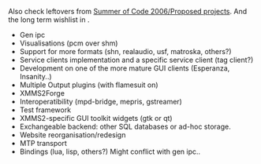 Also check leftovers from [[Summer of Code 2006/Proposed projects]]. And the long term wishlist in {{Bug|520}}.

* Gen ipc
* Visualisations (pcm over shm)
* Support for more formats (shn, realaudio, usf, matroska, others?)
* Service clients implementation and a specific service client (tag client?)
* Development on one of the more mature GUI clients (Esperanza, Insanity..)
* Multiple Output plugins (with flamesuit on)
* XMMS2Forge
* Interoperatibility (mpd-bridge, mepris, gstreamer)
* Test framework
* XMMS2-specific GUI toolkit widgets (gtk or qt)
* Exchangeable backend: other SQL databases or ad-hoc storage.
* Website reorganisation/redesign
* MTP transport
* Bindings (lua, lisp, others?) Might conflict with gen ipc..